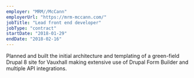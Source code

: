 ```yaml
---
employer: "MRM//McCann"
employerUrl: "https://mrm-mccann.com/"
jobTitle: "Lead front end developer"
jobType: "contract"
startDate: "2018-01-29"
endDate: "2018-02-16"
---
```


Planned and built the initial architecture and templating of a green-field Drupal 8 site for Vauxhall making extensive use of Drupal Form Builder and multiple API integrations.
